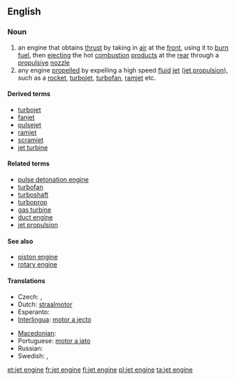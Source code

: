 ==English==

===Noun===
{{wikipedia}}
{{en-noun|sg=[[jet]] [[engine]]}}

# an engine that obtains [[thrust]] by taking in [[air]] at the [[front]], using it to [[burn]] [[fuel]], then [[ejecting]] the hot [[combustion]] [[product]]s at the [[rear]] through a [[propulsive]] [[nozzle]]
# any engine [[propel]]led by expelling a high speed [[fluid]] [[jet]] ([[jet propulsion]]), such as a [[rocket]], [[turbojet]], [[turbofan]], [[ramjet]] etc.

====Derived terms====
* [[turbojet]]
* [[fanjet]]
* [[pulsejet]]
* [[ramjet]]
* [[scramjet]]
* [[jet turbine]]

====Related terms====
* [[pulse detonation engine]]
* [[turbofan]]
* [[turboshaft]]
* [[turboprop]]
* [[gas turbine]]
* [[duct engine]]
* [[jet propulsion]]

====See also====
* [[piston engine]]
* [[rotary engine]]

====Translations====
{{trans-top}}
* Czech: {{t|cs|reaktivní motor|m}}, {{t|cs|tryskový motor|m}}
* Dutch: [[straalmotor]] {{m}}
* Esperanto: {{t|eo|jetmotoro}}
* [[Interlingua]]: [[motor a jecto]]
{{trans-mid}}
* [[Macedonian]]: {{t|mk|млазен погон|m|tr=mlázen pógon|xs=Macedonian}}
* Portuguese: [[motor a jato]] {{m}}
* Russian: {{t|ru|реактивный даигатель|m|tr=r'eaktívnyj dvígat'el'|sc=Cyrl}}
* Swedish: {{t|sv|jetmotor|c}}, {{t|sv|reamotor|c}}
{{trans-bottom}}

[[et:jet engine]]
[[fr:jet engine]]
[[fi:jet engine]]
[[pl:jet engine]]
[[ta:jet engine]]